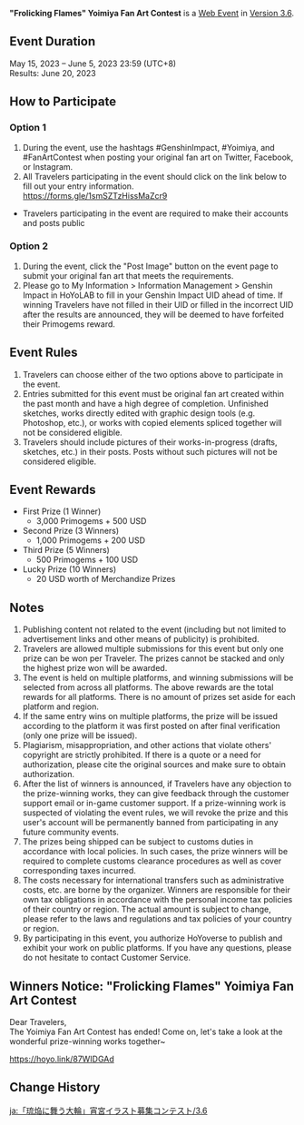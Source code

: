 {{Event
|name              = "Frolicking Flames" Yoimiya Fan Art Contest 2023-05-15
|image             = Frolicking Flames Yoimiya Fan Art Contest 2023-05-15.png
|type              = Web
|group             = Submission
|group2            = Fanart
|time_known        = yes
|time_start        = 2023-05-15 12:00:00
|time_start_offset = GMT+8
|time_end          = 2023-06-05 23:59:59
|time_end_offset   = GMT+8
|link              = https://www.hoyolab.com/contribution/257
}}
{{Description|Dear Travelers,<br>Yoimiya's Fan Art Contest has begun! Get your drawing tools ready, and come participate~}}
'''"Frolicking Flames" Yoimiya Fan Art Contest''' is a [[Web Event]] in [[Version 3.6]].

==Event Duration==
May 15, 2023 – June 5, 2023 23:59 (UTC+8)<br>
Results: June 20, 2023

==How to Participate==
===Option 1===
# During the event, use the hashtags #GenshinImpact, #Yoimiya, and #FanArtContest when posting your original fan art on Twitter, Facebook, or Instagram.
# All Travelers participating in the event should click on the link below to fill out your entry information.<br>https://forms.gle/1smSZTzHissMaZcr9
* Travelers participating in the event are required to make their accounts and posts public

===Option 2===
# During the event, click the "Post Image" button on the event page to submit your original fan art that meets the requirements.
# Please go to My Information > Information Management > Genshin Impact in HoYoLAB to fill in your Genshin Impact UID ahead of time. If winning Travelers have not filled in their UID or filled in the incorrect UID after the results are announced, they will be deemed to have forfeited their Primogems reward.

==Event Rules==
# Travelers can choose either of the two options above to participate in the event.
# Entries submitted for this event must be original fan art created within the past month and have a high degree of completion. Unfinished sketches, works directly edited with graphic design tools (e.g. Photoshop, etc.), or works with copied elements spliced together will not be considered eligible.
# Travelers should include pictures of their works-in-progress (drafts, sketches, etc.) in their posts. Posts without such pictures will not be considered eligible.

==Event Rewards==
* First Prize (1 Winner)
** 3,000 Primogems + 500 USD
* Second Prize (3 Winners)
** 1,000 Primogems + 200 USD
* Third Prize (5 Winners)
** 500 Primogems + 100 USD
* Lucky Prize (10 Winners)
** 20 USD worth of Merchandize Prizes

==Notes==
# Publishing content not related to the event (including but not limited to advertisement links and other means of publicity) is prohibited.
# Travelers are allowed multiple submissions for this event but only one prize can be won per Traveler. The prizes cannot be stacked and only the highest prize won will be awarded.
# The event is held on multiple platforms, and winning submissions will be selected from across all platforms. The above rewards are the total rewards for all platforms. There is no amount of prizes set aside for each platform and region.
# If the same entry wins on multiple platforms, the prize will be issued according to the platform it was first posted on after final verification (only one prize will be issued).
# Plagiarism, misappropriation, and other actions that violate others' copyright are strictly prohibited. If there is a quote or a need for authorization, please cite the original sources and make sure to obtain authorization.
# After the list of winners is announced, if Travelers have any objection to the prize-winning works, they can give feedback through the customer support email or in-game customer support. If a prize-winning work is suspected of violating the event rules, we will revoke the prize and this user's account will be permanently banned from participating in any future community events.
# The prizes being shipped can be subject to customs duties in accordance with local policies. In such cases, the prize winners will be required to complete customs clearance procedures as well as cover corresponding taxes incurred.
# The costs necessary for international transfers such as administrative costs, etc. are borne by the organizer. Winners are responsible for their own tax obligations in accordance with the personal income tax policies of their country or region. The actual amount is subject to change, please refer to the laws and regulations and tax policies of your country or region.
# By participating in this event, you authorize HoYoverse to publish and exhibit your work on public platforms. If you have any questions, please do not hesitate to contact Customer Service.

==Winners Notice: "Frolicking Flames" Yoimiya Fan Art Contest==
Dear Travelers,<br>The Yoimiya Fan Art Contest has ended! Come on, let's take a look at the wonderful prize-winning works together~

https://hoyo.link/87WIDGAd

==Change History==
{{Change History|3.6}}

[[ja:「琉焔に舞う大輪」宵宮イラスト募集コンテスト/3.6]]